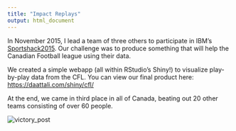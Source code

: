 ```yaml
---
title: "Impact Replays"
output: html_document
---
```


In November 2015, I lead a team of three others to participate in IBM's <a href="http://sportshackweekend.org/ca/2015/" target="_blank">Sportshack2015</a>. Our challenge was to produce something that will help the Canadian Football league using their data.

We created a simple webapp (all within RStudio's Shiny!) to visualize play-by-play data from the CFL. You can view our final product here: <a href="https://daattali.com/shiny/cfl/" target="_blank">https://daattali.com/shiny/cfl/</a>

At the end, we came in third place in all of Canada, beating out 20 other teams consisting of over 60 people.

<img src="https://scontent.xx.fbcdn.net/t31.0-8/12304071_10153804844410990_2390975551058757302_o.jpg" alt="victory_post" class="img-responsive center-block" />